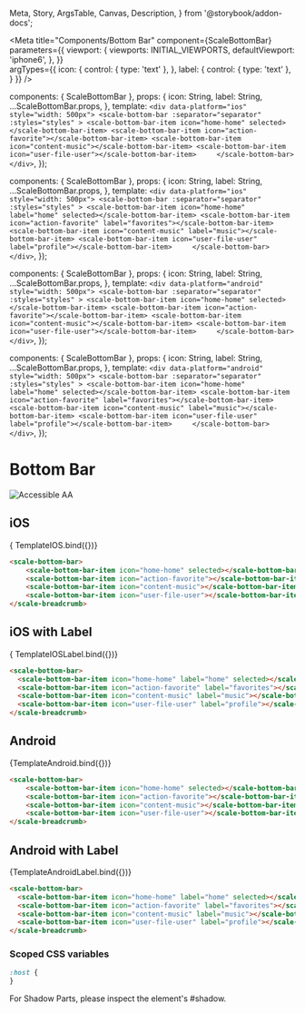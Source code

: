   Meta,
  Story,
  ArgsTable,
  Canvas,
  Description,
} from '@storybook/addon-docs';


<Meta
  title="Components/Bottom Bar"
  component={ScaleBottomBar}
  parameters={{
    viewport: {
      viewports: INITIAL_VIEWPORTS,
      defaultViewport: 'iphone6',
    },
  }}  
  argTypes={{
    icon: {
      control: { type: 'text' },
    },
    label: {
      control: { type: 'text' },
    }
  }}
/>

  components: { ScaleBottomBar },
  props: {
    icon: String,
    label: String,
    ...ScaleBottomBar.props,
  },
  template: `
    <div data-platform="ios" style="width: 500px">
        <scale-bottom-bar
        :separator="separator"
        :styles="styles"
        >
        <scale-bottom-bar-item icon="home-home" selected></scale-bottom-bar-item>
        <scale-bottom-bar-item icon="action-favorite"></scale-bottom-bar-item>
        <scale-bottom-bar-item icon="content-music"></scale-bottom-bar-item>
        <scale-bottom-bar-item icon="user-file-user"></scale-bottom-bar-item>    
        </scale-bottom-bar>    
    </div>
  `,
});

  components: { ScaleBottomBar },
  props: {
    icon: String,
    label: String,
    ...ScaleBottomBar.props,
  },
  template: `
    <div data-platform="ios" style="width: 500px">
        <scale-bottom-bar
        :separator="separator"
        :styles="styles"
        >
        <scale-bottom-bar-item icon="home-home" label="home" selected></scale-bottom-bar-item>
        <scale-bottom-bar-item icon="action-favorite" label="favorites"></scale-bottom-bar-item>
        <scale-bottom-bar-item icon="content-music" label="music"></scale-bottom-bar-item>
        <scale-bottom-bar-item icon="user-file-user" label="profile"></scale-bottom-bar-item>    
        </scale-bottom-bar>    
    </div>
  `,
});

  components: { ScaleBottomBar },
  props: {
    icon: String,
    label: String,
    ...ScaleBottomBar.props,
  },
  template: `
    <div data-platform="android" style="width: 500px">
        <scale-bottom-bar
        :separator="separator"
        :styles="styles"
        >
        <scale-bottom-bar-item icon="home-home" selected></scale-bottom-bar-item>
        <scale-bottom-bar-item icon="action-favorite"></scale-bottom-bar-item>
        <scale-bottom-bar-item icon="content-music"></scale-bottom-bar-item>
        <scale-bottom-bar-item icon="user-file-user"></scale-bottom-bar-item>    
        </scale-bottom-bar>    
    </div>
  `,
});

  components: { ScaleBottomBar },
  props: {
    icon: String,
    label: String,
    ...ScaleBottomBar.props,
  },
  template: `
    <div data-platform="android" style="width: 500px">
        <scale-bottom-bar
        :separator="separator"
        :styles="styles"
        >
        <scale-bottom-bar-item icon="home-home" label="home" selected></scale-bottom-bar-item>
        <scale-bottom-bar-item icon="action-favorite" label="favorites"></scale-bottom-bar-item>
        <scale-bottom-bar-item icon="content-music" label="music"></scale-bottom-bar-item>
        <scale-bottom-bar-item icon="user-file-user" label="profile"></scale-bottom-bar-item>    
        </scale-bottom-bar>    
    </div>
  `,
});

<div
  style={{
    display: 'inline-flex',
    alignItems: 'center',
    justifyContent: 'space-between',
    width: '100%',
  }}
>
  <h1>Bottom Bar</h1>
  <img src="assets/aa.png" alt="Accessible AA" />
</div>

## iOS

<Canvas withSource="none">
  <Story name="IOS" args={{}} parameters={{
    viewport: {
      defaultViewport: 'iphonex',
    },
  }}>
    {
        TemplateIOS.bind({})}
  </Story>
</Canvas>

<ArgsTable story="IOS" />

```html
<scale-bottom-bar>
    <scale-bottom-bar-item icon="home-home" selected></scale-bottom-bar-item>
    <scale-bottom-bar-item icon="action-favorite"></scale-bottom-bar-item>
    <scale-bottom-bar-item icon="content-music"></scale-bottom-bar-item>
    <scale-bottom-bar-item icon="user-file-user"></scale-bottom-bar-item>  
</scale-breadcrumb>
```

## iOS with Label

<Canvas withSource="none">
  <Story name="iOS with Label" args={{}} parameters={{
    viewport: {
      defaultViewport: 'iphonex',
    },
  }}>
    {
        TemplateIOSLabel.bind({})}
  </Story>
</Canvas>

<ArgsTable story="IOS" />

```html
<scale-bottom-bar>
  <scale-bottom-bar-item icon="home-home" label="home" selected></scale-bottom-bar-item>
  <scale-bottom-bar-item icon="action-favorite" label="favorites"></scale-bottom-bar-item>
  <scale-bottom-bar-item icon="content-music" label="music"></scale-bottom-bar-item>
  <scale-bottom-bar-item icon="user-file-user" label="profile"></scale-bottom-bar-item> 
</scale-breadcrumb>
```


## Android

<Canvas withSource="none">
  <Story name="Android" args={{}}>
    {TemplateAndroid.bind({})}
  </Story>
</Canvas>

<ArgsTable story="Android" />

```html
<scale-bottom-bar>
    <scale-bottom-bar-item icon="home-home" selected></scale-bottom-bar-item>
    <scale-bottom-bar-item icon="action-favorite"></scale-bottom-bar-item>
    <scale-bottom-bar-item icon="content-music"></scale-bottom-bar-item>
    <scale-bottom-bar-item icon="user-file-user"></scale-bottom-bar-item>  
</scale-breadcrumb>
```


## Android with Label

<Canvas withSource="none">
  <Story name="Android with Label" args={{}}>
    {TemplateAndroidLabel.bind({})}
  </Story>
</Canvas>

<ArgsTable story="Android" />

```html
<scale-bottom-bar>
  <scale-bottom-bar-item icon="home-home" label="home" selected></scale-bottom-bar-item>
  <scale-bottom-bar-item icon="action-favorite" label="favorites"></scale-bottom-bar-item>
  <scale-bottom-bar-item icon="content-music" label="music"></scale-bottom-bar-item>
  <scale-bottom-bar-item icon="user-file-user" label="profile"></scale-bottom-bar-item> 
</scale-breadcrumb>
```

### Scoped CSS variables

```css
:host {
}
```

For Shadow Parts, please inspect the element's #shadow.
